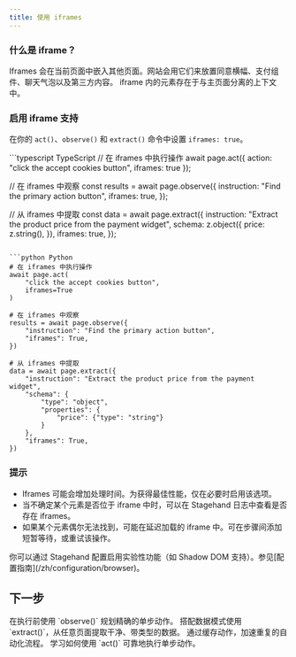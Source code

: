 ```yaml
---
title: 使用 iframes
---
```


### 什么是 iframe？

Iframes 会在当前页面中嵌入其他页面。网站会用它们来放置同意横幅、支付组件、聊天气泡以及第三方内容。
iframe 内的元素存在于与主页面分离的上下文中。

### 启用 iframe 支持

在你的 `act()`、`observe()` 和 `extract()` 命令中设置 `iframes: true`。

<CodeGroup>
  ```typescript TypeScript
  // 在 iframes 中执行操作
  await page.act({ action: "click the accept cookies button", iframes: true });

  // 在 iframes 中观察
  const results = await page.observe({
    instruction: "Find the primary action button",
    iframes: true,
  });

  // 从 iframes 中提取
  const data = await page.extract({
    instruction: "Extract the product price from the payment widget",
    schema: z.object({
      price: z.string(),
    }),
    iframes: true,
  });
  ```

  ```python Python
  # 在 iframes 中执行操作
  await page.act(
      "click the accept cookies button",
      iframes=True
  )

  # 在 iframes 中观察
  results = await page.observe({
      "instruction": "Find the primary action button",
      "iframes": True,
  })

  # 从 iframes 中提取
  data = await page.extract({
      "instruction": "Extract the product price from the payment widget",
      "schema": {
          "type": "object",
          "properties": {
              "price": {"type": "string"}
          }
      },
      "iframes": True,
  })
  ```
</CodeGroup>

### 提示

- Iframes 可能会增加处理时间。为获得最佳性能，仅在必要时启用该选项。
- 当不确定某个元素是否位于 iframe 中时，可以在 Stagehand 日志中查看是否存在 iframes。
- 如果某个元素偶尔无法找到，可能在延迟加载的 iframe 中。可在步骤间添加短暂等待，或重试该操作。

<Note>
  你可以通过 Stagehand 配置启用实验性功能（如 Shadow DOM 支持）。参见[配置指南](/zh/configuration/browser)。
</Note>

## 下一步

<CardGroup cols={2}>
  <Card title="使用 observe() 分析页面" icon="magnifying-glass" iconType="sharp-solid" href="/zh/basics/observe">
    在执行前使用 `observe()` 规划精确的单步动作。
  </Card>

  <Card title="使用 extract() 提取数据" icon="table" iconType="sharp-solid" href="/zh/basics/extract">
    搭配数据模式使用 `extract()`，从任意页面提取干净、带类型的数据。
  </Card>

  <Card title="动作缓存" icon="bolt" iconType="sharp-solid" href="/zh/best-practices/caching">
    通过缓存动作，加速重复的自动化流程。
  </Card>

  <Card title="act() 基础" icon="arrow-pointer" iconType="sharp-solid" href="/zh/basics/act">
    学习如何使用 `act()` 可靠地执行单步动作。
  </Card>
</CardGroup>